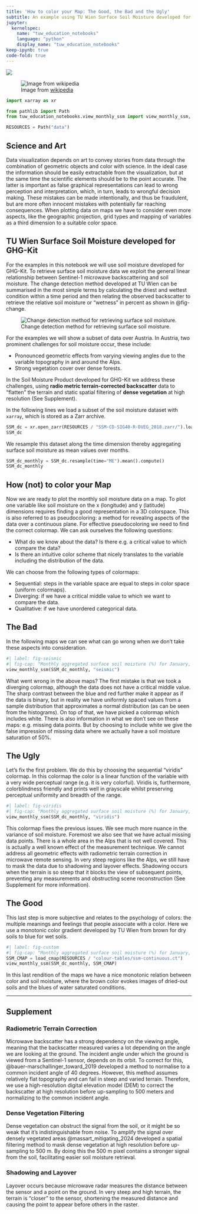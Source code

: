 ```yaml
---
title: 'How to color your Map: The Good, the Bad and the Ugly'
subtitle: An example using TU Wien Surface Soil Moisture developed for GHG-Kit
jupyter: 
  kernelspec:
    name: "tuw_education_notebooks"
    language: "python"
    display_name: "tuw_education_notebooks"
keep-ipynb: true
code-fold: true
---
```


[![](https://img.shields.io/badge/launch-jupyter-blue)](https://mybinder.org/v2/gh/tuw-geo/tuw_education_notebooks/15bcbc542b9c50306617af6f796bb6c8fd4fcf0d?urlpath=lab%2Ftree%2F02_counterexample.ipynb)

![Image from [wikipedia](https://upload.wikimedia.org/wikipedia/en/4/45/Good_the_bad_and_the_ugly_poster.jpg)](https://upload.wikimedia.org/wikipedia/en/4/45/Good_the_bad_and_the_ugly_poster.jpg)

```python
import xarray as xr

from pathlib import Path
from tuw_education_notebooks.view_monthly_ssm import view_monthly_ssm, load_cmap

RESOURCES = Path("data")
```

## Science and Art

Data visualization depends on art to convey stories from data through the combination of geometric objects and color with science. In the ideal case the information should be easily extractable from the visualization, but at the same time the scientific elements should be to the point accurate. The latter is important as false graphical representations can lead to wrong perception and interpretation, which, in turn, leads to wrongful decision making. These mistakes can be made intentionally, and thus be fraudulent, but are more often innocent mistakes with potentially far reaching consequences. When plotting data on maps we have to consider even more aspects, like the geographic projection, grid types and mapping of variables as a third dimension to a suitable color space.

## TU Wien Surface Soil Moisture developed for GHG-Kit

For the examples in this notebook we will use soil moisture developed for GHG-Kit. To retrieve surface soil moisture data we exploit the general linear relationship between Sentinel-1 microwave backscattering and soil moisture. The change detection method developed at TU Wien can be summarised in the most simple terms by calculating the driest and wettest condition within a time period and then relating the observed backscatter to retrieve the relative soil moisture or “wetness” in percent as shown in @fig-change.

![Change detection method for retrieving surface soil moisture.](assets/images/ssm_retrieval_change_detection.png){#fig-change}

For the examples we will show a subset of data over Austria. In Austria, two prominent challenges for soil moisture occur, these include:

- Pronounced geometric effects from varying viewing angles due to the variable topography in and around the Alps.
- Strong vegetation cover over dense forests.

In the Soil Moisture Product developed for GHG-Kit we address these challenges, using **radio metric terrain-corrected backscatter** data to “flatten” the terrain and static spatial filtering of **dense vegetation** at high resolution (See Supplement).

In the following lines we load a subset of the soil moisture dataset with `xarray`, which is stored as a Zarr archive.

```python
SSM_dc = xr.open_zarr(RESOURCES / "SSM-CD-SIG40-R-DVEG_2018.zarr/").load()
SSM_dc
```

We resample this dataset along the time dimension thereby aggregating surface soil moisture as mean values over months.

```python
SSM_dc_monthly = SSM_dc.resample(time="ME").mean().compute()
SSM_dc_monthly
```

## How (not) to color your Map

Now we are ready to plot the monthly soil moisture data on a map. To plot one variable like soil moisture on the x (longitude) and y (latitude) dimensions requires finding a good representation in a 3D colorspace. This is also referred to as pseudocoloring: a method for revealing aspects of the data over a continuous plane. For effective pseudocoloring we need to find the correct colormap.  We can ask ourselves the following questions:

- What do we know about the data? Is there e.g. a critical value to which compare the data?
- Is there an intuitive color scheme that nicely translates to the variable including the distribution of the data.

We can choose from the following types of colormaps:

- Sequential: steps in the variable space are equal to steps in color space (uniform colormaps).
- Diverging: if we have a critical middle value to which we want to compare the data.
- Qualitative: if we have unordered categorical data.

## The Bad

In the following maps we can see what can go wrong when we don't take these aspects into consideration.

```python
#| label: fig-seismic
#| fig-cap: "Monthly aggregated surface soil moisture (%) for January, April, July and October of 2018 retrieved with the TU Wien algorithm developed for the GHG-Kit project. Maps created with EOmaps [@quast_getting_2024]."
view_monthly_ssm(SSM_dc_monthly, "seismic")
```

What went wrong in the above maps? The first mistake is that we took a diverging colormap, although the data does not have a critical middle value. The sharp contrast between the blue and red further make it appear as if the data is binary, but in reality we have uniformly spaced values from a sample distribution that approximates a normal distribution (as can be seen from the histograms). On top of that, we have picked a colormap which includes white. There is also information in what we don't see on these maps: e.g. missing data points. But by choosing to include white we give the false impression of missing data where we actually have a soil moisture saturation of 50%.

## The Ugly

Let's fix the first problem. We do this by choosing the sequential "viridis" colormap. In this colormap the color is a linear function of the variable with a very wide perceptual range (e.g. it is very colorful). Viridis is, furthermore, colorblindness friendly and prints well in grayscale whilst preserving perceptual uniformity and breadth of the range.

```python
#| label: fig-viridis
#| fig-cap: "Monthly aggregated surface soil moisture (%) for January, April, July and October of 2018 retrieved with the TU Wien algorithm developed for the GHG-Kit project. Maps created with EOmaps [@quast_getting_2024]."
view_monthly_ssm(SSM_dc_monthly, "viridis")
```

This colormap fixes the previous issues. We see much more nuance in the variance of soil moisture. Foremost we also see that we have actual missing data points. There is a whole area in the Alps that is not well covered. This is actually a well known effect of the measurement technique. We cannot address all geometric effects with radiometric terrain correction in microwave remote sensing. In very steep regions like the Alps, we still have to mask the data due to shadowing and layover effects. Shadowing occurs when the terrain is so steep that it blocks the view of subsequent points, preventing any measurements and obstructing scene reconstruction (See Supplement for more information). 

## The Good

This last step is more subjective and relates to the psychology of colors: the multiple meanings and feelings that people associate with a color. Here we use a monotonic color gradient developed by TU Wien from brown for dry soils to blue for wet soils.

```python
#| label: fig-custom
#| fig-cap: "Monthly aggregated surface soil moisture (%) for January, April, July and October of 2018 retrieved with the TU Wien algorithm developed for the GHG-Kit project. Maps created with EOmaps [@quast_getting_2024]."
SSM_CMAP = load_cmap(RESOURCES / "colour-tables/ssm-continuous.ct")
view_monthly_ssm(SSM_dc_monthly, SSM_CMAP)
```

In this last rendition of the maps we have a nice monotonic relation between color and soil moisture, where the brown color evokes images of dried-out soils and the blues of water saturated conditions.

---

## Supplement

### Radiometric Terrain Correction
Microwave backscatter has a strong dependency on the viewing angle, meaning that the backscatter measured varies a lot depending on the angle we are looking at the ground. The incident angle under which the ground is viewed from a Sentinel-1 sensor, depends on its orbit. To correct for this, @bauer-marschallinger_toward_2019 developed a method to normalise to a common incident angle of 40 degrees. However, this method assumes relatively flat topography and can fail in steep and varied terrain. Therefore, we use a high-resolution digital elevation model (DEM) to correct the backscatter at high resolution before up-sampling to 500 meters and normalizing to the common incident angle.

### Dense Vegetation Filtering
Dense vegetation can obstruct the signal from the soil, or it might be so weak that it’s indistinguishable from noise. To amplify the signal over densely vegetated areas @massart_mitigating_2024 developed a spatial filtering method to mask dense vegetation at high resolution before up-sampling to 500 m. By doing this the 500 m pixel contains a stronger signal from the soil, facilitating easier soil moisture retrieval.

### Shadowing and Layover
Layover occurs because microwave radar measures the distance between the sensor and a point on the ground. In very steep and high terrain, the terrain is “closer” to the sensor, shortening the measured distance and causing the point to appear before others in the raster.

